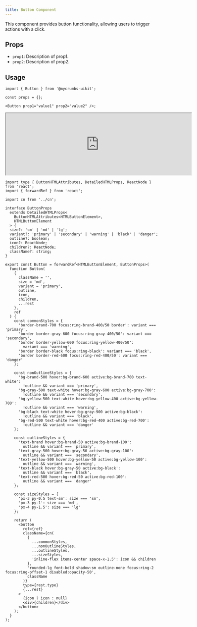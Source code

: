 ```yaml
---
title: Button Component
---
```



This component provides button functionality, allowing users to trigger actions with a click.

## Props

- `prop1`: Description of prop1.
- `prop2`: Description of prop2.

## Usage

```tsx
import { Button } from '@mycrumbs-uikit';

const props = {};

<Button prop1="value1" prop2="value2" />;
```

<iframe src="https://www.chromatic.com/component?appId=663a6564311e0ec20c42bab9&csfId=components-button--default&buildNumber=29&k=6654faa814a660f37b38c535-1200px-interactive-true&h=10&b=-2" width="600" height="200"  rounded="12px' className={'flex'}frameborder="0"></iframe>



```tsx
import type { ButtonHTMLAttributes, DetailedHTMLProps, ReactNode } from 'react';
import { forwardRef } from 'react';

import cn from '../cn';

interface ButtonProps
  extends DetailedHTMLProps<
    ButtonHTMLAttributes<HTMLButtonElement>,
    HTMLButtonElement
  > {
  size?: 'sm' | 'md' | 'lg';
  variant?: 'primary' | 'secondary' | 'warning' | 'black' | 'danger';
  outline?: boolean;
  icon?: ReactNode;
  children?: ReactNode;
  className?: string;
}

export const Button = forwardRef<HTMLButtonElement, ButtonProps>(
  function Button(
    {
      className = '',
      size = 'md',
      variant = 'primary',
      outline,
      icon,
      children,
      ...rest
    },
    ref
  ) {
    const commonStyles = {
      'border-brand-700 focus:ring-brand-400/50 border': variant === 'primary',
      'border border-gray-600 focus:ring-gray-400/50': variant === 'secondary',
      'border border-yellow-600 focus:ring-yellow-400/50':
        variant === 'warning',
      'border border-black focus:ring-black': variant === 'black',
      'border border-red-600 focus:ring-red-400/50': variant === 'danger'
    };

    const nonOutlineStyles = {
      'bg-brand-500 hover:bg-brand-600 active:bg-brand-700 text-white':
        !outline && variant === 'primary',
      'bg-gray-500 text-white hover:bg-gray-600 active:bg-gray-700':
        !outline && variant === 'secondary',
      'bg-yellow-500 text-white hover:bg-yellow-400 active:bg-yellow-700':
        !outline && variant === 'warning',
      'bg-black text-white hover:bg-gray-900 active:bg-black':
        !outline && variant === 'black',
      'bg-red-500 text-white hover:bg-red-400 active:bg-red-700':
        !outline && variant === 'danger'
    };

    const outlineStyles = {
      'text-brand hover:bg-brand-50 active:bg-brand-100':
        outline && variant === 'primary',
      'text-gray-500 hover:bg-gray-50 active:bg-gray-100':
        outline && variant === 'secondary',
      'text-yellow-500 hover:bg-yellow-50 active:bg-yellow-100':
        outline && variant === 'warning',
      'text-black hover:bg-gray-50 active:bg-black':
        outline && variant === 'black',
      'text-red-500 hover:bg-red-50 active:bg-red-100':
        outline && variant === 'danger'
    };

    const sizeStyles = {
      'px-3 py-0.5 text-sm': size === 'sm',
      'px-3 py-1': size === 'md',
      'px-4 py-1.5': size === 'lg'
    };

    return (
      <button
        ref={ref}
        className={cn(
          {
            ...commonStyles,
            ...nonOutlineStyles,
            ...outlineStyles,
            ...sizeStyles,
            'inline-flex items-center space-x-1.5': icon && children
          },
          'rounded-lg font-bold shadow-sm outline-none focus:ring-2 focus:ring-offset-1 disabled:opacity-50',
          className
        )}
        type={rest.type}
        {...rest}
      >
        {icon ? icon : null}
        <div>{children}</div>
      </button>
    );
  }
);

```